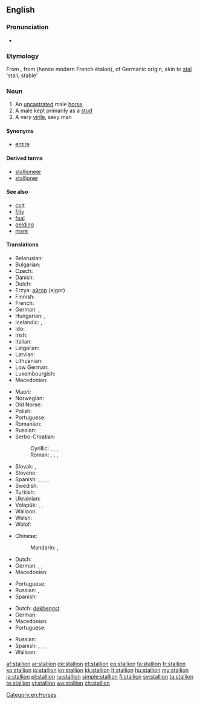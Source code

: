 ==English==

===Pronunciation===
* {{audio|en-us-stallion.ogg|Audio (US)}}

===Etymology===
From {{etyl|enm|en}} {{term|stalion|lang=enm}}, from {{etyl|frm|en}} {{term|estalon|lang=frm}} (hence modern French étalon), of Germanic origin, akin to [[stal]] 'stall, stable'

===Noun===
{{en-noun}}

# An [[uncastrated]] male [[horse]]
# A male kept primarily as a [[stud]]
# A very [[virile]], sexy man

====Synonyms====
* [[entire]]

====Derived terms====
* [[stallioneer]]
* [[stallioner]]

====See also====
* [[colt]]
* [[filly]]
* [[foal]]
* [[gelding]]
* [[mare]]

====Translations====
{{trans-top|uncastrated male horse}}
* Belarusian: {{t-|be|жарабец|m|tr=žarabéc|sc=Cyrl}}
* Bulgarian: {{t+|bg|жребец|m|tr=žrebéc|sc=Cyrl}}
* Czech: {{t-|cs|hřebec|m}}
* Danish: {{t+|da|hingst|c}}
* Dutch: {{t+|nl|hengst|m}}
* Erzya: [[айгор]] (ajgor)
* Finnish: {{t+|fi|ori}}
* French: {{t+|fr|étalon|m}}
* German: {{t+|de|Hengst|m}}, {{t-|de|Pferdehengst}}
* Hungarian: {{t+|hu|csődör}}, {{t+|hu|mén}}
* Icelandic: {{t-|is|stóðhestur|m}},  {{t+|is|graðhestur|m}}
* Ido: {{t+|io|kavalulo}}
* Irish: {{t-|ga|stail|f}}
* Italian: {{t-|it|stallone|m}}
* Latgalian: {{tø|ltg|ogers}}
* Latvian: {{t-|lv|ērzelis|m}}
* Lithuanian: {{t+|lt|eržilas|m}}
* Low German: {{t+|nds|Hingst|m}}
* Luxembourgish: {{t+|lb|Hengscht|m}}
* Macedonian: {{t-|mk|ждребец|m|tr=ždrébec}}
{{trans-mid}}
* Maori: {{t-|mi|tāriana}}
* Norwegian: {{t+|no|hingst|m}}
* Old Norse: {{tø|non|reini|m}}
* Polish: {{t+|pl|ogier|m}}
* Portuguese: {{t+|pt|garanhão|m}}
* Romanian: {{t-|ro|armăsar}}
* Russian: {{t+|ru|жеребец|m|tr=žerebéc}}
* Serbo-Croatian:
*: Cyrillic: {{t-|sh|ждребац|m}}, {{t-|sh|ждријебац|m}}, {{t-|sh|пастух|m}}, {{t-|sh|пастув|m}}
*: Roman: {{t-|sh|ždrebac|m}}, {{t-|sh|ždrijebac|m}}, {{t-|sh|pastuh|m}}, {{t-|sh|pastuv|m}}
* Slovak: {{t-|sk|tátoš|m}}, {{t-|sk|žrebec|m}}
* Slovene: {{t+|sl|žrebec|m}}
* Spanish: {{t+|es|potro|m}}, {{t+|es|semental|m}}, {{t+|es|cojudo|m}}, {{t+|es|entero|m}}, {{t+|es|padrillo|m}}
* Swedish: {{t+|sv|hingst|c}}
* Turkish: {{t+|tr|aygır|m}}
* Ukrainian: {{t+|uk|жеребець|m|tr=žerebéc’|sc=Cyrl}}
* Volapük: {{t+|vo|hijevod}}, {{qualifier|obsolete}} {{t-|vo|omjeval}}, {{qualifier|obsolete}} {{t-|vo|lejeval}}
* Walloon: {{t+|wa|roncén|m}}
* Welsh: {{t+|cy|march|m}}
* Wolof: {{t-|wo|sàll|alt=sàll wi}}
{{trans-bottom}}

{{trans-top|male kept primarily as a stud}}
* Chinese:
*: Mandarin: {{t|cmn|種馬|sc=Hani}}, {{t|cmn|种马|tr=zhǒngmǎ|sc=Hani}}
* Dutch: {{t+|nl|dekhengst|m}}
* German: {{t-|de|Deckhengst|m}}, {{t-|de|Zuchthengst|m}}, {{t+|de|Beschäler|m}}
* Macedonian: {{t-|mk|пастув|m|tr=pástuv}}
{{trans-mid}}
* Portuguese: {{t+|pt|garanhão|m}}
* Russian: {{t+|ru|самец-производитель|m|tr=saméc-proizvodítel’|sc=Cyrl}}, {{t+|ru|жеребец|m|tr=žerebéc|sc=Cyrl}}
* Spanish: {{t+|es|semental|m}}
{{trans-bottom}}

{{trans-top|very virile, sexy man}}
* Dutch: [[dekhengst]] {{m}}
* German: {{t-|de|Zuchthengst|m}}
* Macedonian: {{t-|mk|пастув|m|tr=pástuv}}
* Portuguese: {{t+|pt|garanhão|m}}
{{trans-mid}}
* Russian: {{qualifier|colloquial}} {{t+|ru|жеребец|m|tr=žerebéc|sc=Cyrl}}
* Spanish: {{t+|es|semental|m}}, {{t+|es|cuero|m}}, {{t+|es|mango|m}}, {{t-|es|papasote|m}}
* Walloon: {{t+|wa|roncén|m}}
{{trans-bottom}}

[[Category:en:Horses]]

[[af:stallion]]
[[ar:stallion]]
[[de:stallion]]
[[et:stallion]]
[[eo:stallion]]
[[fa:stallion]]
[[fr:stallion]]
[[ko:stallion]]
[[io:stallion]]
[[kn:stallion]]
[[kk:stallion]]
[[lt:stallion]]
[[hu:stallion]]
[[my:stallion]]
[[ja:stallion]]
[[pl:stallion]]
[[ru:stallion]]
[[simple:stallion]]
[[fi:stallion]]
[[sv:stallion]]
[[ta:stallion]]
[[te:stallion]]
[[vi:stallion]]
[[wa:stallion]]
[[zh:stallion]]